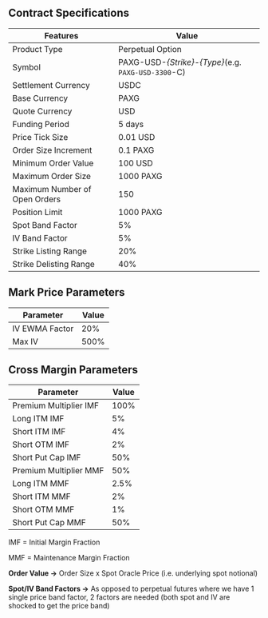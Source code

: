 ## Contract Specifications

| Features                      | Value                                               |
| ----------------------------- | --------------------------------------------------- |
| Product Type                  | Perpetual Option                                    |
| Symbol                        | PAXG-USD-_{Strike}_-_{Type}_(e.g. `PAXG-USD-3300`-C)|
| Settlement Currency           | USDC                                                |
| Base Currency                 | PAXG                                                |
| Quote Currency                | USD                                                 |
| Funding Period                | 5 days                                              |
| Price Tick Size               | 0.01 USD                                            |
| Order Size Increment          | 0.1 PAXG                                            |
| Minimum Order Value           | 100 USD                                             |
| Maximum Order Size            | 1000 PAXG                                           |
| Maximum Number of Open Orders | 150                                                 |
| Position Limit                | 1000 PAXG                                           |
| Spot Band Factor              | 5%                                                  |
| IV Band Factor                | 5%                                                  |
| Strike Listing Range          | 20%                                                 |
| Strike Delisting Range        | 40%                                                 |

## Mark Price Parameters

| Parameter      | Value |
| -------------- | ----- |
| IV EWMA Factor | 20%   |
| Max IV         | 500%  |

## Cross Margin Parameters

| Parameter              | Value |
| ---------------------- | ----- |
| Premium Multiplier IMF | 100%  |
| Long ITM IMF           | 5%    |
| Short ITM IMF          | 4%    |
| Short OTM IMF          | 2%    |
| Short Put Cap IMF      | 50%   |
| Premium Multiplier MMF | 50%   |
| Long ITM MMF           | 2.5%  |
| Short ITM MMF          | 2%    |
| Short OTM MMF          | 1%    |
| Short Put Cap MMF      | 50%   |

IMF = Initial Margin Fraction

MMF = Maintenance Margin Fraction

**Order Value →** Order Size x Spot Oracle Price (i.e. underlying spot notional)

**Spot/IV Band Factors →** As opposed to perpetual futures where we have 1 single price band factor, 2 factors are needed (both spot and IV are shocked to get the price band)
